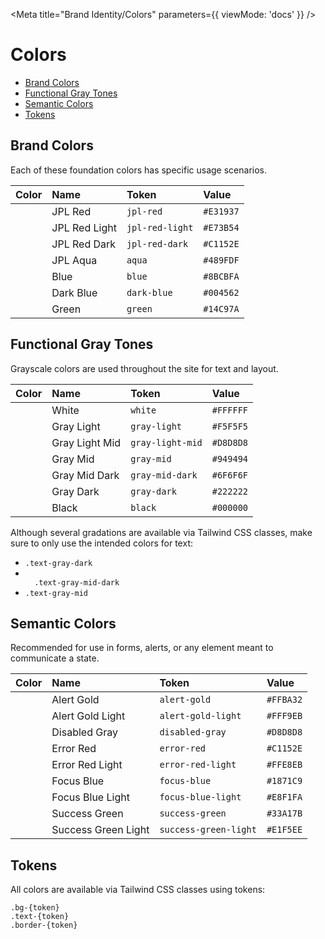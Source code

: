 
<Meta title="Brand Identity/Colors" parameters={{ viewMode: 'docs' }} />

# Colors

- [Brand Colors](#brand-colors)
- [Functional Gray Tones](#functional-gray-tones)
- [Semantic Colors](#semantic-colors)
- [Tokens](#tokens)

## Brand Colors

Each of these foundation colors has specific usage scenarios.

| Color                                    | Name          | Token           | Value     |
| :--------------------------------------- | :------------ | :-------------- | :-------- |
| <div class="bg-jpl-red p-4"></div>       | JPL Red       | `jpl-red`       | `#E31937` |
| <div class="bg-jpl-red-light p-4"></div> | JPL Red Light | `jpl-red-light` | `#E73B54` |
| <div class="bg-jpl-red-dark p-4"></div>  | JPL Red Dark  | `jpl-red-dark`  | `#C1152E` |
| <div class="bg-jpl-aqua p-4"></div>      | JPL Aqua      | `aqua`          | `#489FDF` |
| <div class="bg-blue p-4"></div>          | Blue          | `blue`          | `#8BCBFA` |
| <div class="bg-dark-blue p-4"></div>     | Dark Blue     | `dark-blue`     | `#004562` |
| <div class="bg-green p-4"></div>         | Green         | `green`         | `#14C97A` |

## Functional Gray Tones

Grayscale colors are used throughout the site for text and layout.

| Color                                     | Name           | Token            | Value     |
| :---------------------------------------- | :------------- | :--------------- | :-------- |
| <div class="bg-white p-4"></div>          | White          | `white`          | `#FFFFFF` |
| <div class="bg-gray-light p-4"></div>     | Gray Light     | `gray-light`     | `#F5F5F5` |
| <div class="bg-gray-light-mid p-4"></div> | Gray Light Mid | `gray-light-mid` | `#D8D8D8` |
| <div class="bg-gray-mid p-4"></div>       | Gray Mid       | `gray-mid`       | `#949494` |
| <div class="bg-gray-mid-dark p-4"></div>  | Gray Mid Dark  | `gray-mid-dark`  | `#6F6F6F` |
| <div class="bg-gray-dark p-4"></div>      | Gray Dark      | `gray-dark`      | `#222222` |
| <div class="bg-black p-4"></div>          | Black          | `black`          | `#000000` |

Although several gradations are available via Tailwind CSS classes, make sure to only use the intended colors for text:

- <div class="w-3 h-3 bg-gray-dark inline-block"></div>
  <code>.text-gray-dark</code>
- <div class="w-3 h-3 bg-gray-mid-dark inline-block"></div> <code>
    .text-gray-mid-dark
  </code>
- <div class="w-3 h-3 bg-gray-mid inline-block"></div>
  <code>.text-gray-mid</code>

## Semantic Colors

Recommended for use in forms, alerts, or any element meant to communicate a state.

| Color                                          | Name                | Token                 | Value     |
| :--------------------------------------------- | :------------------ | :-------------------- | :-------- |
| <div class="bg-alert-gold p-4"></div>          | Alert Gold          | `alert-gold`          | `#FFBA32` |
| <div class="bg-alert-gold-light p-4"></div>    | Alert Gold Light    | `alert-gold-light`    | `#FFF9EB` |
| <div class="bg-disabled-gray p-4"></div>       | Disabled Gray       | `disabled-gray`       | `#D8D8D8` |
| <div class="bg-error-red p-4"></div>           | Error Red           | `error-red`           | `#C1152E` |
| <div class="bg-error-red-light p-4"></div>     | Error Red Light     | `error-red-light`     | `#FFE8EB` |
| <div class="bg-focus-blue p-4"></div>          | Focus Blue          | `focus-blue`          | `#1871C9` |
| <div class="bg-focus-blue-light p-4"></div>    | Focus Blue Light    | `focus-blue-light`    | `#E8F1FA` |
| <div class="bg-success-green p-4"></div>       | Success Green       | `success-green`       | `#33A17B` |
| <div class="bg-success-green-light p-4"></div> | Success Green Light | `success-green-light` | `#E1F5EE` |

## Tokens

All colors are available via Tailwind CSS classes using tokens:

```
.bg-{token}
.text-{token}
.border-{token}
```
